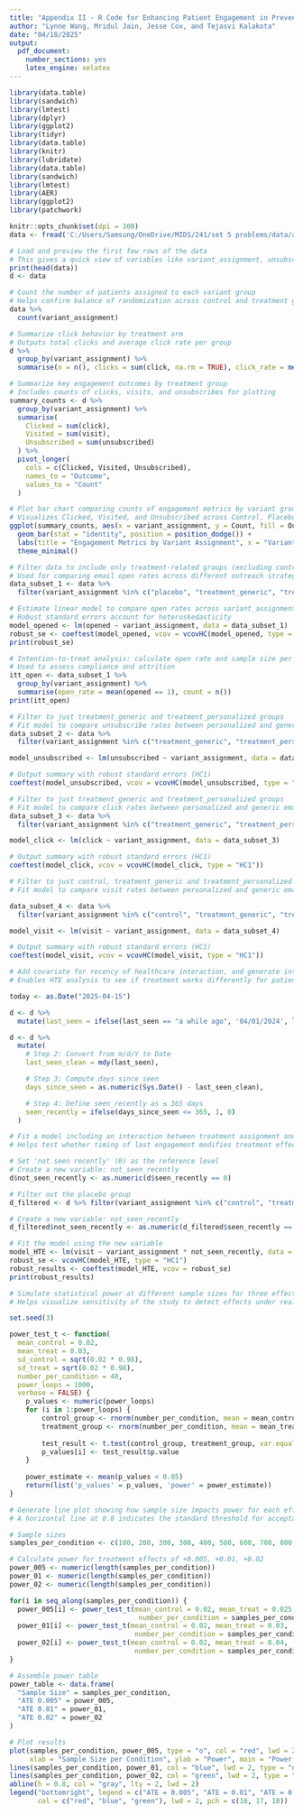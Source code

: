 ---
title: "Appendix II - R Code for Enhancing Patient Engagement in Preventative Care: A Field Experiment on the Effectiveness of Personalized and Generic Digital Outreach Strategies"
author: "Lynne Wang, Mridul Jain, Jesse Cox, and Tejasvi Kalakota"
date: "04/18/2025"
output:
  pdf_document:
    number_sections: yes
    latex_engine: xelatex
---

```{r, echo=FALSE, message=FALSE, warning=FALSE}
library(data.table)
library(sandwich)
library(lmtest)
library(dplyr)
library(ggplot2)
library(tidyr) 
library(data.table)
library(knitr)
library(lubridate)
library(data.table)
library(sandwich)
library(lmtest)
library(AER) 
library(ggplot2) 
library(patchwork)

knitr::opts_chunk$set(dpi = 300)
data <- fread('C:/Users/Samsung/OneDrive/MIDS/241/set 5 problems/data/anonimized_final_data.csv')
```

```{r load data, echo=TRUE, message=TRUE, warning=FALSE}
# Load and preview the first few rows of the data
# This gives a quick view of variables like variant_assignment, unsubscribed, opened, click, and visit
print(head(data))
d <- data
```

```{r, echo=TRUE, message=TRUE, warning=FALSE}
# Count the number of patients assigned to each variant group
# Helps confirm balance of randomization across control and treatment groups
data %>%
  count(variant_assignment)

# Summarize click behavior by treatment arm
# Outputs total clicks and average click rate per group
d %>%
  group_by(variant_assignment) %>%
  summarise(n = n(), clicks = sum(click, na.rm = TRUE), click_rate = mean(click, na.rm = TRUE))

```

```{r, echo=TRUE, message=TRUE, warning=FALSE}
# Summarize key engagement outcomes by treatment group
# Includes counts of clicks, visits, and unsubscribes for plotting
summary_counts <- d %>%
  group_by(variant_assignment) %>%
  summarise(
    Clicked = sum(click),
    Visited = sum(visit),
    Unsubscribed = sum(unsubscribed)
  ) %>%
  pivot_longer(
    cols = c(Clicked, Visited, Unsubscribed),
    names_to = "Outcome",
    values_to = "Count"
  )

# Plot bar chart comparing counts of engagement metrics by variant group
# Visualizes Clicked, Visited, and Unsubscribed across Control, Placebo, and Treatment groups
ggplot(summary_counts, aes(x = variant_assignment, y = Count, fill = Outcome)) +
  geom_bar(stat = "identity", position = position_dodge()) +
  labs(title = "Engagement Metrics by Variant Assignment", x = "Variant Assignment", y = "Count") +
  theme_minimal()
```

```{r, echo=TRUE, message=TRUE, warning=FALSE}
# Filter data to include only treatment-related groups (excluding control)
# Used for comparing email open rates across different outreach strategies
data_subset_1 <- data %>%
  filter(variant_assignment %in% c("placebo", "treatment_generic", "treatment_personalized"))

# Estimate linear model to compare open rates across variant_assignment
# Robust standard errors account for heteroskedasticity
model_opened <- lm(opened ~ variant_assignment, data = data_subset_1)
robust_se <- coeftest(model_opened, vcov = vcovHC(model_opened, type = "HC1"))
print(robust_se)
```

```{r}
# Intention-to-treat analysis: calculate open rate and sample size per variant
# Used to assess compliance and attrition
itt_open <- data_subset_1 %>%
  group_by(variant_assignment) %>%
  summarise(open_rate = mean(opened == 1), count = n())
print(itt_open)
```

```{r, echo=TRUE, message=TRUE, warning=FALSE}
# Filter to just treatment_generic and treatment_personalized groups
# Fit model to compare unsubscribe rates between personalized and generic emails
data_subset_2 <- data %>%
  filter(variant_assignment %in% c("treatment_generic", "treatment_personalized"))

model_unsubscribed <- lm(unsubscribed ~ variant_assignment, data = data_subset_2)

# Output summary with robust standard errors (HC1)
coeftest(model_unsubscribed, vcov = vcovHC(model_unsubscribed, type = "HC1"))
```

```{r, echo=TRUE, message=TRUE, warning=FALSE}
# Filter to just treatment_generic and treatment_personalized groups
# Fit model to compare click rates between personalized and generic emails
data_subset_3 <- data %>%
  filter(variant_assignment %in% c("treatment_generic", "treatment_personalized"))

model_click <- lm(click ~ variant_assignment, data = data_subset_3)

# Output summary with robust standard errors (HC1)
coeftest(model_click, vcov = vcovHC(model_click, type = "HC1"))
```

```{r, echo=TRUE, message=TRUE, warning=FALSE}
# Filter to just control, treatment_generic and treatment_personalized groups
# Fit model to compare visit rates between personalized and generic emails

data_subset_4 <- data %>%
  filter(variant_assignment %in% c("control", "treatment_generic", "treatment_personalized"))

model_visit <- lm(visit ~ variant_assignment, data = data_subset_4)

# Output summary with robust standard errors (HC1)
coeftest(model_visit, vcov = vcovHC(model_visit, type = "HC1"))
```

```{r, echo=TRUE, message=TRUE, warning=FALSE}
# Add covariate for recency of healthcare interaction, and generate interaction term with treatment.
# Enables HTE analysis to see if treatment works differently for patients not recently seen.

today <- as.Date("2025-04-15")

d <- d %>%
  mutate(last_seen = ifelse(last_seen == "a while ago", '04/01/2024', last_seen))

d <- d %>%
  mutate(
    # Step 2: Convert from m/d/Y to Date
    last_seen_clean = mdy(last_seen),

    # Step 3: Compute days since seen
    days_since_seen = as.numeric(Sys.Date() - last_seen_clean),

    # Step 4: Define seen_recently as ≤ 365 days
    seen_recently = ifelse(days_since_seen <= 365, 1, 0)
  )
```

```{r, echo=TRUE, message=TRUE, warning=FALSE}
# Fit a model including an interaction between treatment assignment and not_seen_recently.
# Helps test whether timing of last engagement modifies treatment effects.

# Set 'not seen recently' (0) as the reference level
# Create a new variable: not_seen_recently
d$not_seen_recently <- as.numeric(d$seen_recently == 0)

# Filter out the placebo group
d_filtered <- d %>% filter(variant_assignment %in% c("control", "treatment_generic", "treatment_personalized"))

# Create a new variable: not_seen_recently
d_filtered$not_seen_recently <- as.numeric(d_filtered$seen_recently == 0)

# Fit the model using the new variable
model_HTE <- lm(visit ~ variant_assignment * not_seen_recently, data = d_filtered)
robust_se <- vcovHC(model_HTE, type = "HC1")
robust_results <- coeftest(model_HTE, vcov = robust_se)
print(robust_results)
```

```{r, echo=TRUE, message=TRUE, warning=FALSE}
# Simulate statistical power at different sample sizes for three effect sizes: 0.005, 0.01, 0.02.
# Helps visualize sensitivity of the study to detect effects under realistic assumptions.

set.seed(3)

power_test_t <- function(
  mean_control = 0.02, 
  mean_treat = 0.03, 
  sd_control = sqrt(0.02 * 0.98), 
  sd_treat = sqrt(0.02 * 0.98),
  number_per_condition = 40, 
  power_loops = 1000, 
  verbose = FALSE) { 
    p_values <- numeric(power_loops)  
    for (i in 1:power_loops) { 
        control_group <- rnorm(number_per_condition, mean = mean_control, sd = sd_control)
        treatment_group <- rnorm(number_per_condition, mean = mean_treat, sd = sd_treat)
        
        test_result <- t.test(control_group, treatment_group, var.equal = FALSE) 
        p_values[i] <- test_result$p.value
    }
      
    power_estimate <- mean(p_values < 0.05)
    return(list('p_values' = p_values, 'power' = power_estimate))
}
```

```{R, echo=TRUE, message=TRUE, warning=FALSE}
# Generate line plot showing how sample size impacts power for each effect size.
# A horizontal line at 0.8 indicates the standard threshold for acceptable power.

# Sample sizes
samples_per_condition <- c(100, 200, 300, 300, 400, 500, 600, 700, 800, 900, 1000, 1200, 1500, 1750, 2000, 2500, 5000)

# Calculate power for treatment effects of +0.005, +0.01, +0.02
power_005 <- numeric(length(samples_per_condition))
power_01 <- numeric(length(samples_per_condition))
power_02 <- numeric(length(samples_per_condition))

for(i in seq_along(samples_per_condition)) {
  power_005[i] <- power_test_t(mean_control = 0.02, mean_treat = 0.025,
                                number_per_condition = samples_per_condition[i])$power
  power_01[i] <- power_test_t(mean_control = 0.02, mean_treat = 0.03,
                               number_per_condition = samples_per_condition[i])$power
  power_02[i] <- power_test_t(mean_control = 0.02, mean_treat = 0.04,
                               number_per_condition = samples_per_condition[i])$power
}

# Assemble power table
power_table <- data.frame(
  "Sample Size" = samples_per_condition,
  "ATE 0.005" = power_005,
  "ATE 0.01" = power_01,
  "ATE 0.02" = power_02
)

# Plot results
plot(samples_per_condition, power_005, type = "o", col = "red", lwd = 2, pch = 16, ylim = c(0, 1),
     xlab = "Sample Size per Condition", ylab = "Power", main = "Power Curves for ATEs of 0.005, 0.01, 0.02")
lines(samples_per_condition, power_01, col = "blue", lwd = 2, type = "o", pch = 17)
lines(samples_per_condition, power_02, col = "green", lwd = 2, type = "o", pch = 18)
abline(h = 0.8, col = "gray", lty = 2, lwd = 2)
legend("bottomright", legend = c("ATE = 0.005", "ATE = 0.01", "ATE = 0.02"),
       col = c("red", "blue", "green"), lwd = 2, pch = c(16, 17, 18))
```


